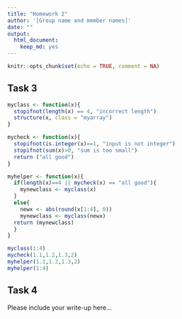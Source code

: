 ```yaml
---
title: "Homework 2"
author: '[Group name and member names]'
date: ""
output: 
  html_document:
    keep_md: yes
---
```


```r
knitr::opts_chunk$set(echo = TRUE, comment = NA)
```

## Task 3

```r
myclass <- function(x){
  stopifnot(length(x) == 4, "incorrect length")
  structure(x, class = "myarray")
}
```

```r
mycheck <- function(x){
  stopifnot(is.integer(x)==1, "input is not integer")
  stopifnot(sum(x)>0, "sum is too small")
  return ("all good")
}
```

```r
myhelper <- function(x){
  if(length(x)==4 || mycheck(x) == "all good"){
    mynewclass <- myclass(x)
  }
  else{
    newx <- abs(round(x[1:4], 0))
    mynewclass <- myclass(newx)
  return (mynewclass)
  }
}
```

```r
myclass(1:4)
mycheck(1.1,1.2,1.3,2)
myhelper(1.1,1.2,1.3,2)
myhelper(1:4)
```

## Task 4

Please include your write-up here...

